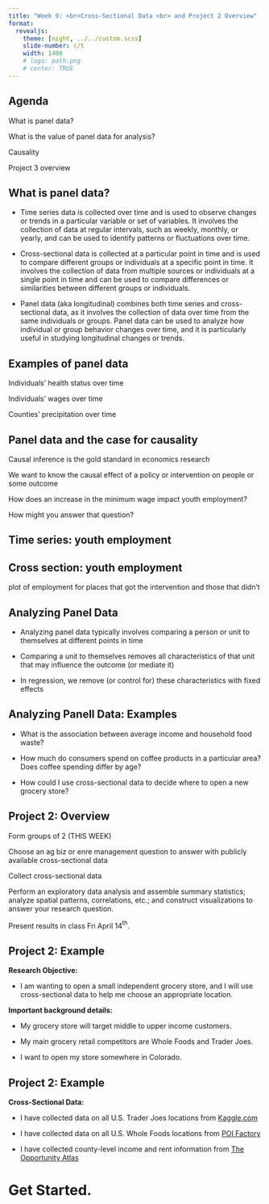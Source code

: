 ```yaml
---
title: "Week 9: <br>Cross-Sectional Data <br> and Project 2 Overview"
format: 
  revealjs:
    theme: [night, ../../custom.scss]
    slide-number: c/t
    width: 1400
    # logo: path.png
    # center: TRUE
---
```


## Agenda 

What is panel data?

What is the value of panel data for analysis?

Causality

Project 3 overview 


<!-- example of big text fit to slide width -->

<!-- ::: {.r-fit-text} -->
<!-- Big Text -->
<!-- ::: -->

<!-- :::: {.columns style="text-align: center"} -->
<!-- ::: {.column width="40%"} -->
<!-- ::: -->
<!-- ::: {.column width="60%"} -->
<!-- ::: -->
<!-- :::: -->

## What is panel data? {.scrollable}
::: {.incremental}

- Time series data is collected over time and is used to observe changes or trends in a particular variable or set of variables. It involves the collection of data at regular intervals, such as weekly, monthly, or yearly, and can be used to identify patterns or fluctuations over time.

- Cross-sectional data is collected at a particular point in time and is used to compare different groups or individuals at a specific point in time. It involves the collection of data from multiple sources or individuals at a single point in time and can be used to compare differences or similarities between different groups or individuals.

- Panel data (aka longitudinal) combines both time series and cross-sectional data, as it involves the collection of data over time from the same individuals or groups. Panel data can be used to analyze how individual or group behavior changes over time, and it is particularly useful in studying longitudinal changes or trends.

::: 

<!-- ##  -->
<!-- <section data-background-image="includes/cross-sectional.png" data-background-size="contain"> -->
<!-- </section> -->

## Examples of panel data

Individuals' health status over time

Individuals' wages over time

Counties' precipitation over time


<!-- show examples -->

## Panel data and the case for causality

Causal inference is the gold standard in economics research

We want to know the causal effect of a policy or intervention on people or some outcome

How does an increase in the minimum wage impact youth employment?

How might you answer that question? 

## Time series: youth employment

<!-- plot of employment over time pre and post policy -->

## Cross section: youth employment

plot of employment for places that got the intervention and those that didn't


## Analyzing Panel Data

- Analyzing panel data typically involves comparing a person or unit to themselves at different points in time

- Comparing a unit to themselves removes all characteristics of that unit that may influence the outcome (or mediate it)

- In regression, we remove (or control for) these characteristics with fixed effects



## Analyzing Panell Data: Examples

- What is the association between average income and household food waste?

- How much do consumers spend on coffee products in a particular area? Does coffee spending differ by age?

- How could I use cross-sectional data to decide where to open a new grocery store? 

## Project 2: Overview

Form groups of 2 (THIS WEEK)

Choose an ag biz or enre management question to answer with publicly available cross-sectional data

Collect cross-sectional data

Perform an exploratory data analysis and assemble summary statistics; analyze spatial patterns, correlations, etc.; and construct visualizations to answer your research question.

Present results in class Fri April 14$^{\text{th}}$.

## Project 2: Example

**Research Objective:**

- I am wanting to open a small independent grocery store, and I will use cross-sectional data to help me choose an appropriate location.

**Important background details:**

- My grocery store will target middle to upper income customers.

- My main grocery retail competitors are Whole Foods and Trader Joes.

- I want to open my store somewhere in Colorado.

## Project 2: Example

**Cross-Sectional Data:**

- I have collected data on all U.S. Trader Joes locations from [Kaggle.com](https://www.kaggle.com/datasets/saejinmahlauheinert/trader-joes-locations)

- I have collected data on all U.S. Whole Foods locations from [POI Factory](http://www.poi-factory.com/node/823)

- I have collected county-level income and rent information from [The Opportunity Atlas](https://www.opportunityatlas.org)


##   
<section data-background-image="includes/Sheet1.png" data-background-size="contain">
</section>


##   
<section data-background-image="includes/Sheet2.png" data-background-size="contain">
</section>


##   
<section data-background-image="includes/Sheet3.png" data-background-size="contain">
</section>


# Get Started.